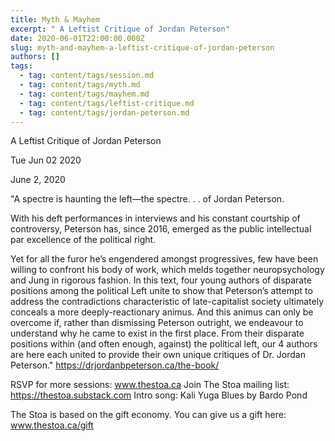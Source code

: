 ```yaml
---
title: Myth & Mayhem
excerpt: " A Leftist Critique of Jordan Peterson"
date: 2020-06-01T22:00:00.000Z
slug: myth-and-mayhem-a-leftist-critique-of-jordan-peterson
authors: []
tags:
  - tag: content/tags/session.md
  - tag: content/tags/myth.md
  - tag: content/tags/mayhem.md
  - tag: content/tags/leftist-critique.md
  - tag: content/tags/jordan-peterson.md
---
```




 A Leftist Critique of Jordan Peterson

Tue Jun 02 2020

June 2, 2020  

"A spectre is haunting the left—the spectre. . . of Jordan Peterson.

With his deft performances in interviews and his constant courtship of controversy, Peterson has, since 2016, emerged as the public intellectual par excellence of the political right.

Yet for all the furor he’s engendered amongst progressives, few have been willing to confront his body of work, which melds together neuropsychology and Jung in rigorous fashion. In this text, four young authors of disparate positions among the political Left unite to show that Peterson’s attempt to address the contradictions characteristic of late-capitalist society ultimately conceals a more deeply-reactionary animus. And this animus can only be overcome if, rather than dismissing Peterson outright, we endeavour to understand why he came to exist in the first place. From their disparate positions within (and often enough, against) the political left, our 4 authors are here each united to provide their own unique critiques of Dr. Jordan Peterson." https://drjordanbpeterson.ca/the-book/

RSVP for more sessions: www.thestoa.ca
Join The Stoa mailing list: https://thestoa.substack.com
Intro song: Kali Yuga Blues by Bardo Pond

The Stoa is based on the gift economy. You can give us a gift here: www.thestoa.ca/gift


